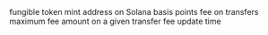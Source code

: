 <ParamField path="account_mint">
fungible token mint address on Solana
</ParamField>
<ParamField path="fee_basis">
basis points fee on transfers
</ParamField>
<ParamField path="fee_maximum">
maximum fee amount on a given transfer
</ParamField>
<ParamField path="fee_time">
fee update time
</ParamField>
